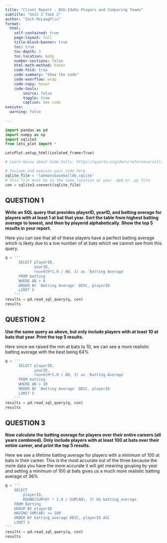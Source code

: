 ```yaml
---
title: "Client Report - BYU-Idaho Players and Comparing Teams"
subtitle: "Unit 2 Task 2"
author: "Zach McLaughlin"
format:
  html:
    self-contained: true
    page-layout: full
    title-block-banner: true
    toc: true
    toc-depth: 3
    toc-location: body
    number-sections: false
    html-math-method: katex
    code-fold: true
    code-summary: "Show the code"
    code-overflow: wrap
    code-copy: hover
    code-tools:
        source: false
        toggle: true
        caption: See code
execute: 
  warning: false
    
---
```


```python
import pandas as pd 
import numpy as np
import sqlite3
from lets_plot import *

LetsPlot.setup_html(isolated_frame=True)
```


```python
# Learn morea about Code Cells: https://quarto.org/docs/reference/cells/cells-jupyter.html

# Include and execute your code here
sqlite_file = 'lahmansbaseballdb.sqlite'
# this file must be in the same location as your .qmd or .py file
con = sqlite3.connect(sqlite_file)
```

## QUESTION 1

__Write an SQL query that provides playerID, yearID, and batting average for players with at least 1 at bat that year. Sort the table from highest batting average to lowest, and then by playerid alphabetically. Show the top 5 results in your report.__

Here you can see that all of these players have a perfect batting average which is likely due to a low number of at bats which we cannot see from this query.

```python
q = '''
      SELECT playerID,
             yearID,
             round(H*1.0 / AB, 3) as `Batting Average`
      FROM batting
      WHERE AB > 0
      ORDER BY `Batting Average` DESC, playerID
      LIMIT 5
    '''
results = pd.read_sql_query(q, con)
results
```


## QUESTION 2

__Use the same query as above, but only include players with at least 10 at bats that year. Print the top 5 results.__  

Here since we raised the min at bats to 10, we can see a more realistic batting average with the best being 64%

```python
q = '''
      SELECT playerID,
             yearID,
             round(H*1.0 / AB, 3) as `Batting Average`
      FROM batting
      WHERE AB > 10
      ORDER BY `Batting Average` DESC, playerID
      LIMIT 5
    '''
results = pd.read_sql_query(q, con)
results
```


## QUESTION 3

__Now calculate the batting average for players over their entire careers (all years combined). Only include players with at least 100 at bats over their entire career, and print the top 5 results.__

Here we see a lifetime batting average for players with a minimum of 100 at bats in their career. This is the most accurate out of the three because the more data you have the more accurate it will get meaning gouping by year and setting a minimum of 100 at bats gives us a much more realistic batting average of 36%

```python
q = '''
    SELECT 
        playerID,
        ROUND(SUM(H) * 1.0 / SUM(AB), 3) AS batting_average
    FROM Batting
    GROUP BY playerID
    HAVING SUM(AB) >= 100
    ORDER BY batting_average DESC, playerID ASC
    LIMIT 5
'''
results = pd.read_sql_query(q, con)
results
```